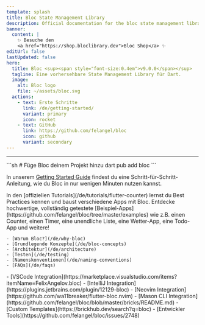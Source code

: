 ```yaml
---
template: splash
title: Bloc State Management Library
description: Official documentation for the bloc state management library. Support for Dart, Flutter, and AngularDart. Includes examples and tutorials.
banner:
  content: |
    ✨ Besuche den
    <a href="https://shop.bloclibrary.dev">Bloc Shop</a> ✨
editUrl: false
lastUpdated: false
hero:
  title: Bloc <sup><span style="font-size:0.4em">v9.0.0</span></sup>
  tagline: Eine vorhersehbare State Management Library für Dart.
  image:
    alt: Bloc logo
    file: ~/assets/bloc.svg
  actions:
    - text: Erste Schritte
      link: /de/getting-started/
      variant: primary
      icon: rocket
    - text: GitHub
      link: https://github.com/felangel/bloc
      icon: github
      variant: secondary
---
```



<SponsorsGrid
	sponsoredBy="Mit 💖 gesponsert von"
	becomeASponsor="Sponsor werden"
/>

<hr />

<CardGrid>

<SplitCard title="Erste Schritte" icon="rocket">
	```sh
	# Füge Bloc deinem Projekt hinzu
	dart pub add bloc
	```

In unserem [Getting Started Guide](/de/getting-started) findest du eine Schritt-für-Schritt-Anleitung, wie du Bloc in nur wenigen Minuten nutzen kannst.

</SplitCard>

<Card title="Offizielle Tutorials" icon="star">
	In den [offiziellen Tutorials](/de/tutorials/flutter-counter) lernst du Best
	Practices kennen und baust verschiedene Apps mit Bloc.
</Card>

<Card title="Apps, die Bloc nutzen" icon="laptop">
	Entdecke hochwertige, vollständig getestete
	[Beispiel-Apps](https://github.com/felangel/bloc/tree/master/examples) wie
	z.B. einen Counter, einen Timer, eine unendliche Liste, eine Wetter-App, eine
	Todo-App und weitere!
</Card>

<ListCard title="Lerne" icon="open-book">

    - [Warum Bloc?](/de/why-bloc)
    - [Grundlegende Konzepte](/de/bloc-concepts)
    - [Architektur](/de/architecture)
    - [Testen](/de/testing)
    - [Namenskonventionen](/de/naming-conventions)
    - [FAQs](/de/faqs)

</ListCard>

  <ListCard title="Integrationen" icon="puzzle">
    - [VSCode Integration](https://marketplace.visualstudio.com/items?itemName=FelixAngelov.bloc)
    - [IntelliJ Integration](https://plugins.jetbrains.com/plugin/12129-bloc)
    - [Neovim Integration](https://github.com/wa11breaker/flutter-bloc.nvim)
    - [Mason CLI Integration](https://github.com/felangel/bloc/blob/master/bricks/README.md)
    - [Custom Templates](https://brickhub.dev/search?q=bloc)
    - [Entwickler Tools](https://github.com/felangel/bloc/issues/2748)
  </ListCard>
</CardGrid>

<Discord joinDiscord="Tritt unserem Discord bei" />
